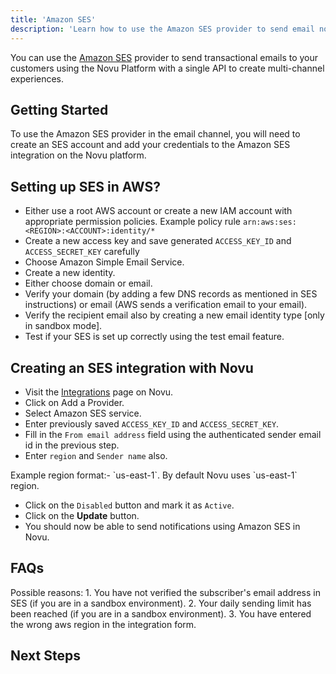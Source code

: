 ```yaml
---
title: 'Amazon SES'
description: 'Learn how to use the Amazon SES provider to send email notifications using Novu'
---
```



You can use the [Amazon SES](https://aws.amazon.com/ses/) provider to send transactional emails to your customers using the Novu Platform with a single API to create multi-channel experiences.

## Getting Started

To use the Amazon SES provider in the email channel, you will need to create an SES account and add your credentials to the Amazon SES integration on the Novu platform.

## Setting up SES in AWS?

- Either use a root AWS account or create a new IAM account with appropriate permission policies.
  <Callout type="info">Example policy rule `arn:aws:ses:<REGION>:<ACCOUNT>:identity/*`</Callout>
- Create a new access key and save generated `ACCESS_KEY_ID` and `ACCESS_SECRET_KEY` carefully
- Choose Amazon Simple Email Service.
- Create a new identity.
- Either choose domain or email.
- Verify your domain (by adding a few DNS records as mentioned in SES instructions) or email (AWS sends a verification email to your email).
- Verify the recipient email also by creating a new email identity type [only in sandbox mode].
- Test if your SES is set up correctly using the test email feature.

## Creating an SES integration with Novu

- Visit the [Integrations](https://dashboard.novu.co/integrations?utm_campaign=docs-integrations-ses) page on Novu.
- Click on Add a Provider.
- Select Amazon SES service.
- Enter previously saved `ACCESS_KEY_ID` and `ACCESS_SECRET_KEY`.
- Fill in the `From email address` field using the authenticated sender email id in the previous step.
- Enter `region` and `Sender name` also.

<Callout type="info">
  Example region format:- `us-east-1`. By default Novu uses `us-east-1` region.
</Callout>

- Click on the `Disabled` button and mark it as `Active`.
- Click on the **Update** button.
- You should now be able to send notifications using Amazon SES in Novu.

## FAQs

<Accordions>
  <Accordion title="Trigger from novu is successful but the subscriber is not receiving email">
    Possible reasons: 1. You have not verified the subscriber's email address in SES (if you are in
    a sandbox environment). 2. Your daily sending limit has been reached (if you are in a sandbox
    environment). 3. You have entered the wrong aws region in the integration form.
  </Accordion>
</Accordions>

## Next Steps

<EmailProviderNextSteps />
